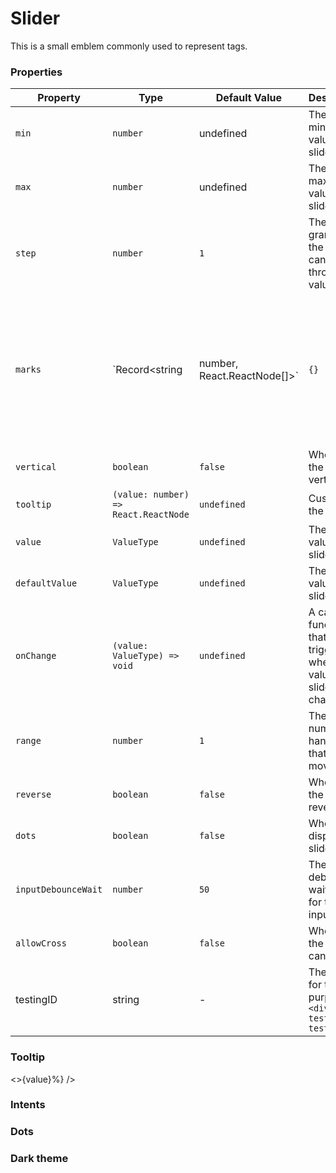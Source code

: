 
<Meta title="Data Entry/Slider" component={Slider} />

# Slider

This is a small emblem commonly used to represent tags.

<Canvas>
    <Slider min={0} max={100}/>
</Canvas>

### Properties

|Property|Type|Default Value|Description|Required|
|---|---|---|---|---|
|`min`|`number`|undefined|The minimum value of the slider.|`true`|
|`max`|`number`|undefined|The maximum value of the slider.|`true`|
|`step`|`number`|`1`|The granularity the slider can step through values.|`false`|
|`marks`|`Record<string | number, React.ReactNode[]>`|`{}`|Marks on the slider. The key determines the position, and the value determines what will be displayed.|`false`|
|`vertical`|`boolean`|`false`|Whether the slider is vertical.|`false`|
|`tooltip`|`(value: number) => React.ReactNode`|`undefined`|Customize the tooltip.|`false`|
|`value`|`ValueType`|`undefined`|The current value of the slider.|`false`|
|`defaultValue`|`ValueType`|`undefined`|The initial value of the slider.|`false`|
|`onChange`|`(value: ValueType) => void`|`undefined`|A callback function that is triggered when the value of the slider changes.|`false`|
|`range`|`number`|`1`|The number of handles that can be moved.|`false`|
|`reverse`|`boolean`|`false`|Whether the slider is reversed.|`false`|
|`dots`|`boolean`|`false`|Whether to display the slider step.|`false`|
|`inputDebounceWait`|`number`|`50`|The debounce wait time for the input.|`false`|
|`allowCross`|`boolean`|`false`|Whether the handles can cross.|`false`|
|testingID| string | - | The id used for testing purposes.<br/>`<div data-testid="my-test-id"/>` |No|

### Tooltip

<Canvas>
    <Slider
        min={0}
        max={100}
        tooltip={(value) => <>{value}%</>}
    />
</Canvas>

### Intents

<Canvas>
    <div style={{display: 'flex', flexDirection: "column"}}>
    <Slider
        min={0}
        max={100}
        intent="primary"
        value={50}
    />
    <Slider
        min={0}
        max={100}
        intent="secondary"
        value={55}
    />
    <Slider
        min={0}
        max={100}
        intent="success"
        value={60}
    />
    <Slider
        min={0}
        max={100}
        intent="info"
        value={65}
    />
    <Slider
        min={0}
        max={100}
        intent="warning"
        value={70}
    />
    <Slider
        min={0}
        max={100}
        intent="danger"
        value={75}
    />
    </div>
</Canvas>

### Dots

<Canvas>
    <Slider
        min={0}
        max={100}
        step={10}
        dots
    />
</Canvas>

### Dark theme

<Canvas className="dark">
  <ThemeProvider theme="dark">
    <Slider
        min={0}
        max={100}
    />
  </ThemeProvider>
</Canvas>
